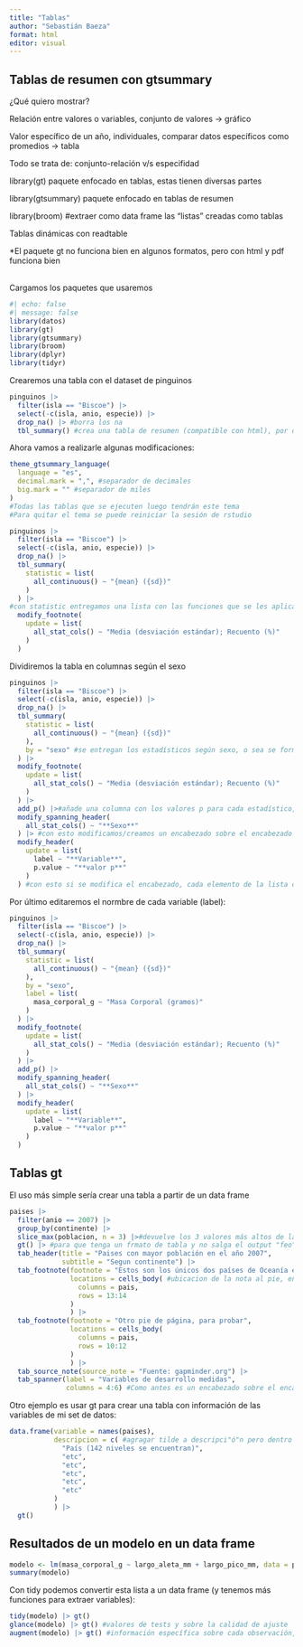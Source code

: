 ```yaml
---
title: "Tablas"
author: "Sebastián Baeza"
format: html
editor: visual
---
```


## Tablas de resumen con gtsummary

¿Qué quiero mostrar?

Relación entre valores o variables, conjunto de valores -\> gráfico

Valor específico de un año, individuales, comparar datos específicos como promedios -\> tabla

Todo se trata de: conjunto-relación v/s especifidad

library(gt) paquete enfocado en tablas, estas tienen diversas partes

library(gtsummary) paquete enfocado en tablas de resumen

library(broom) #extraer como data frame las "listas" creadas como tablas

Tablas dinámicas con readtable

\*El paquete gt no funciona bien en algunos formatos, pero con html y pdf funciona bien

<br> Cargamos los paquetes que usaremos

```r
#| echo: false
#| message: false
library(datos)
library(gt)
library(gtsummary)
library(broom)
library(dplyr)
library(tidyr)
```

Crearemos una tabla con el dataset de pinguinos

```r
pinguinos |>
  filter(isla == "Biscoe") |>
  select(-c(isla, anio, especie)) |>
  drop_na() |> #borra los na
  tbl_summary() #crea una tabla de resumen (compatible con html), por defecto muestra la mediana y rangos intercuartil en variables numéricas, y variables categóricas
```

Ahora vamos a realizarle algunas modificaciones:
```r
theme_gtsummary_language(
  language = "es",
  decimal.mark = ",", #separador de decimales
  big.mark = "" #separador de miles
) 
#Todas las tablas que se ejecuten luego tendrán este tema
#Para quitar el tema se puede reiniciar la sesión de rstudio
```

```r
pinguinos |>
  filter(isla == "Biscoe") |>
  select(-c(isla, anio, especie)) |>
  drop_na() |>
  tbl_summary(
    statistic = list(
      all_continuous() ~ "{mean} ({sd})"
    )
  ) |>
#con statistic entregamos una lista con las funciones que se les aplica a cada variable, entre un paréntesis va la media
  modify_footnote(
    update = list(
      all_stat_cols() ~ "Media (desviación estándar); Recuento (%)"
    )
  )
```
Dividiremos la tabla en columnas según el sexo
```r
pinguinos |>
  filter(isla == "Biscoe") |>
  select(-c(isla, anio, especie)) |>
  drop_na() |>
  tbl_summary(
    statistic = list(
      all_continuous() ~ "{mean} ({sd})"
    ),
    by = "sexo" #se entregan los estadísticos según sexo, o sea se forman 2 columnas para esto
  ) |>
  modify_footnote(
    update = list(
      all_stat_cols() ~ "Media (desviación estándar); Recuento (%)"
    )
  ) |>
  add_p() |>#añade una columna con los valores p para cada estadístico, por defecto son valores p para el wilcox.test, ver más detalles
  modify_spanning_header(
    all_stat_cols() ~ "**Sexo**"
  ) |> #con esto modificamos/creamos un encabezado sobre el encabezado de columnas, para las columnas con estadísticos. Se puede escribir en formato markdown en el texto
  modify_header(
    update = list(
      label ~ "**Variable**",
      p.value ~ "**valor p**"
    )
  ) #con esto si se modifica el encabezado, cada elemento de la lista corresponde al encabezado de una columna
```

Por último editaremos el normbre de cada variable (label):
```r
pinguinos |>
  filter(isla == "Biscoe") |>
  select(-c(isla, anio, especie)) |>
  drop_na() |>
  tbl_summary(
    statistic = list(
      all_continuous() ~ "{mean} ({sd})"
    ),
    by = "sexo",
    label = list(
      masa_corporal_g ~ "Masa Corporal (gramos)"
    )
  ) |>
  modify_footnote(
    update = list(
      all_stat_cols() ~ "Media (desviación estándar); Recuento (%)"
    )
  ) |>
  add_p() |>
  modify_spanning_header(
    all_stat_cols() ~ "**Sexo**"
  ) |> 
  modify_header(
    update = list(
      label ~ "**Variable**",
      p.value ~ "**valor p**"
    )
  ) 
```

## Tablas gt

El uso más simple sería crear una tabla a partir de un data frame

```r
paises |>
  filter(anio == 2007) |>
  group_by(continente) |>
  slice_max(poblacion, n = 3) |>#devuelve los 3 valores más altos de la variable poblacion, como se agrupó por continente devuelve los 3 más altos por continente
  gt() |> #para que tenga un frmato de tabla y no salga el output "feo" de r
  tab_header(title = "Paises con mayor población en el año 2007", 
             subtitle = "Segun continente") |>
  tab_footnote(footnote = "Estos son los únicos dos países de Oceanía en esta base de datos", 
               locations = cells_body( #ubicacion de la nota al pie, en las celdas del cuerpo de la tabla
                 columns = pais,
                 rows = 13:14
               )
               ) |>
  tab_footnote(footnote = "Otro pie de página, para probar", 
               locations = cells_body(
                 columns = pais,
                 rows = 10:12
               )
               ) |>
  tab_source_note(source_note = "Fuente: gapminder.org") |>
  tab_spanner(label = "Variables de desarrollo medidas",
              columns = 4:6) #Como antes es un encabezado sobre el encabezado de columnas. El número de la columna se cuenta en el orden que aparece en el data frame (que visualizamos en r) fuente de la tabla, en este caso la variable continente no aparece como columna en la tabla creada con gt, pero si en el data frame original
```

Otro ejemplo es usar gt para crear una tabla con información de las variables de mi set de datos:
```r
data.frame(variable = names(paises),
           descripcion = c( #agragar tilde a descripci"ó"n pero dentro de una cadena de carácteres (en opciones de gt(), ya que sino llamaríamos a un objeto descripción y podría ser mucho más problemático en algunos casos)
             "País (142 niveles se encuentran)",
             "etc",
             "etc",
             "etc",
             "etc",
             "etc"
           )
           ) |>
  gt()
```

## Resultados de un modelo en un data frame

```r
modelo <- lm(masa_corporal_g ~ largo_aleta_mm + largo_pico_mm, data = pinguinos)
summary(modelo)
```

Con tidy podemos convertir esta lista a un data frame (y tenemos más funciones para extraer variables):
```r
tidy(modelo) |> gt()
glance(modelo) |> gt() #valores de tests y sobre la calidad de ajuste
augment(modelo) |> gt() #información específica sobre cada observación, valores ajustados, residuos, varianza estimada, etc.
```

